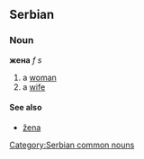 ==Serbian==
===Noun===
'''жена''' ''f s''
#a [[woman]]
#a [[wife]]
====See also====
*[[žena]]
[[Category:Serbian common nouns]]